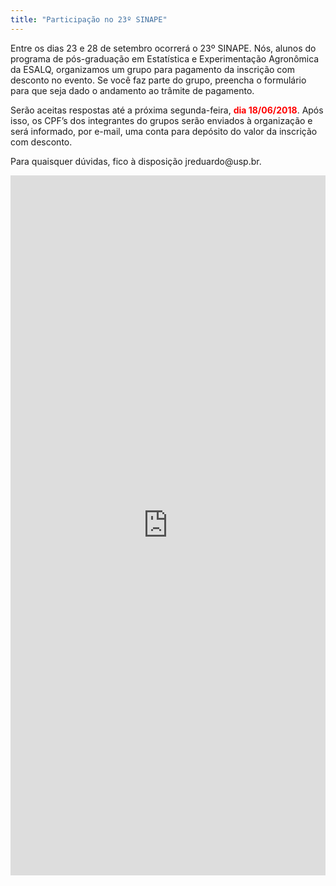 ```yaml
---
title: "Participação no 23º SINAPE"
---
```


Entre os dias 23 e 28 de setembro ocorrerá o 23º SINAPE. Nós, alunos do
programa de pós-graduação em Estatística e Experimentação Agronômica da
ESALQ, organizamos um grupo para pagamento da inscrição com desconto no
evento. Se você faz parte do grupo, preencha o formulário para que seja
dado o andamento ao trâmite de pagamento.

Serão aceitas respostas até a próxima segunda-feira,
<span style="color:red">**dia 18/06/2018**</span>. Após isso, os CPF's
dos integrantes do grupos serão enviados à organização e será informado,
por e-mail, uma conta para depósito do valor da inscrição com desconto.

Para quaisquer dúvidas, fico à disposição jreduardo@usp.br.

<iframe scrolling='no' frameborder='0' width='100%' height='1120'
 src = 'https://coletum.com/pt_BR/account/7872/form/5758/answer/new'>
</iframe>
